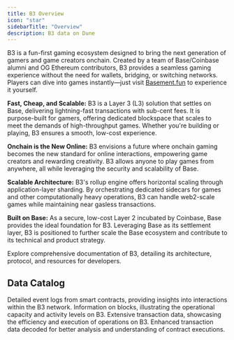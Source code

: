 ```yaml
---
title: B3 Overview
icon: "star"
sidebarTitle: "Overview"
description: B3 data on Dune
---
```


B3 is a fun-first gaming ecosystem designed to bring the next generation of gamers and game creators onchain. Created by a team of Base/Coinbase alumni and OG Ethereum contributors, B3 provides a seamless gaming experience without the need for wallets, bridging, or switching networks. Players can dive into games instantly—just visit [Basement.fun](https://basement.fun) to experience it yourself.

**Fast, Cheap, and Scalable:**
B3 is a Layer 3 (L3) solution that settles on Base, delivering lightning-fast transactions with sub-cent fees. It is purpose-built for gamers, offering dedicated blockspace that scales to meet the demands of high-throughput games. Whether you're building or playing, B3 ensures a smooth, low-cost experience.

**Onchain is the New Online:**
B3 envisions a future where onchain gaming becomes the new standard for online interactions, empowering game creators and rewarding creativity. B3 allows anyone to play games from anywhere, all while leveraging the security and scalability of Base.

**Scalable Architecture:**
B3's rollup engine offers horizontal scaling through application-layer sharding. By orchestrating dedicated sidecars for games and other computationally heavy operations, B3 can handle web2-scale games while maintaining near gasless transactions.

**Built on Base:**
As a secure, low-cost Layer 2 incubated by Coinbase, Base provides the ideal foundation for B3. Leveraging Base as its settlement layer, B3 is positioned to further scale the Base ecosystem and contribute to its technical and product strategy.

<CardGroup cols={1}>
  <Card title="B3 documentation" icon="link" href="https://docs.b3.fun/">
    Explore comprehensive documentation of B3, detailing its architecture, protocol, and resources for developers.
  </Card>
</CardGroup>

## Data Catalog

<CardGroup cols={2}>
  <Card title="Logs" icon="bolt" href="./raw/logs">
    Detailed event logs from smart contracts, providing insights into interactions within the B3 network.
  </Card>
  <Card title="Blocks" icon="cubes" href="./raw/blocks">
    Information on blocks, illustrating the operational capacity and activity levels on B3.
  </Card>
  <Card title="Transactions" icon="message-arrow-up" href="./raw/transactions">
    Extensive transaction data, showcasing the efficiency and execution of operations on B3.
  </Card>
  <Card title="Decoded" icon="file" href="./decoded/overview">
    Enhanced transaction data decoded for better analysis and understanding of contract executions.
  </Card>
</CardGroup>
